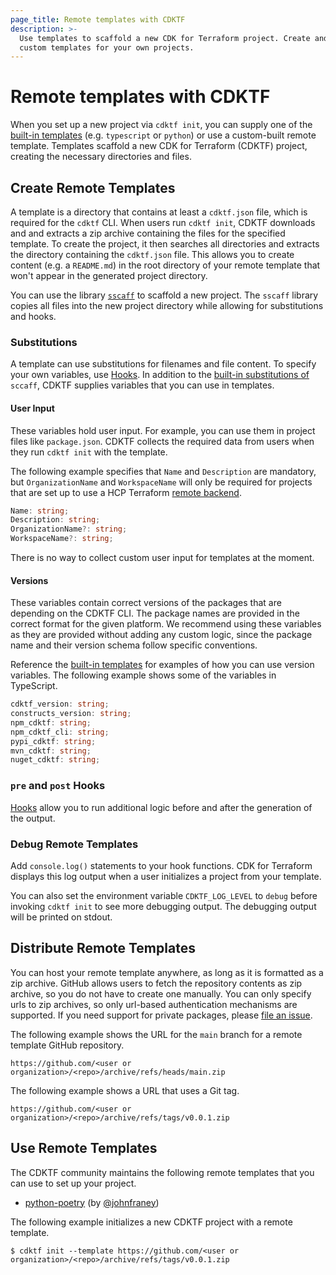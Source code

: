 ```yaml
---
page_title: Remote templates with CDKTF
description: >-
  Use templates to scaffold a new CDK for Terraform project. Create and use
  custom templates for your own projects.
---
```


# Remote templates with CDKTF

When you set up a new project via `cdktf init`, you can supply one of the [built-in templates](https://github.com/hashicorp/terraform-cdk/tree/main/packages/%40cdktf/cli-core/templates) (e.g. `typescript` or `python`) or use a custom-built remote template. Templates scaffold a new CDK for Terraform (CDKTF) project, creating the necessary directories and files.

## Create Remote Templates

A template is a directory that contains at least a `cdktf.json` file, which is required for the `cdktf` CLI. When users run `cdktf init`, CDKTF downloads and and extracts a zip archive containing the files for the specified template. To create the project, it then searches all directories and extracts the directory containing the `cdktf.json` file. This allows you to create content (e.g. a `README.md`) in the root directory of your remote template that won't appear in the generated project directory.

You can use the library [`sscaff`](https://github.com/awslabs/node-sscaff) to scaffold a new project. The `sscaff` library copies all files into the new project directory while allowing for substitutions and hooks.

### Substitutions

A template can use substitutions for filenames and file content. To specify your own variables, use [Hooks](#pre-and-post-hooks). In addition to the [built-in substitutions of](https://github.com/awslabs/node-sscaff#built-in-substitutions) `sccaff`, CDKTF supplies variables that you can use in templates.

#### User Input

These variables hold user input. For example, you can use them in project files like `package.json`. CDKTF collects the required data from users when they run `cdktf init` with the template.

The following example specifies that `Name` and `Description` are mandatory, but `OrganizationName` and `WorkspaceName` will only be required for projects that are set up to use a HCP Terraform [remote backend](/terraform/cdktf/concepts/remote-backends).

```typescript
Name: string;
Description: string;
OrganizationName?: string;
WorkspaceName?: string;
```

There is no way to collect custom user input for templates at the moment.

#### Versions

These variables contain correct versions of the packages that are depending on the CDKTF CLI. The package names are provided in the correct format for the given platform. We recommend using these variables as they are provided without adding any custom logic, since the package name and their version schema follow specific conventions.

Reference the [built-in templates](https://github.com/hashicorp/terraform-cdk/tree/main/packages/cdktf-cli/templates) for examples of how you can use version variables. The following example shows some of the variables in TypeScript.

```typescript
cdktf_version: string;
constructs_version: string;
npm_cdktf: string;
npm_cdktf_cli: string;
pypi_cdktf: string;
mvn_cdktf: string;
nuget_cdktf: string;
```

### `pre` and `post` Hooks

[Hooks](https://github.com/awslabs/node-sscaff#hooks) allow you to run additional logic before and after the generation of the output.

### Debug Remote Templates

Add `console.log()` statements to your hook functions. CDK for Terraform displays this log output when a user initializes a project from your template.

You can also set the environment variable `CDKTF_LOG_LEVEL` to `debug` before invoking `cdktf init` to see more debugging output. The debugging output will be printed on stdout.

## Distribute Remote Templates

You can host your remote template anywhere, as long as it is formatted as a zip archive. GitHub allows users to fetch the repository contents as zip archive, so you do not have to create one manually. You can only specify urls to zip archives, so only url-based authentication mechanisms are supported. If you need support for private packages, please [file an issue](https://github.com/hashicorp/terraform-cdk/issues/new?labels=enhancement%2C+new&template=feature-request.md).

The following example shows the URL for the `main` branch for a remote template GitHub repository.

`https://github.com/<user or organization>/<repo>/archive/refs/heads/main.zip`

The following example shows a URL that uses a Git tag.

`https://github.com/<user or organization>/<repo>/archive/refs/tags/v0.0.1.zip`

## Use Remote Templates

The CDKTF community maintains the following remote templates that you can use to set up your project.

- [python-poetry](https://github.com/johnfraney/cdktf-remote-template-python-poetry) (by [@johnfraney](https://github.com/johnfraney))

The following example initializes a new CDKTF project with a remote template.

```
$ cdktf init --template https://github.com/<user or organization>/<repo>/archive/refs/tags/v0.0.1.zip
```
